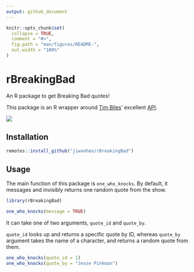 ```yaml
---
output: github_document
---
```


<!-- README.md is generated from README.Rmd. Please edit that file -->

```r
knitr::opts_chunk$set(
  collapse = TRUE,
  comment = "#>",
  fig.path = "man/figures/README-",
  out.width = "100%"
)
```

# rBreakingBad

<!-- badges: start -->
<!-- badges: end -->

An R package to get Breaking Bad quotes!

This package is an R wrapper around [Tim Biles](https://timbilestim.netlify.app/)' excellent [API](https://breakingbadapi.com/).

![](https://media.giphy.com/media/3oFzmkkwfOGlzZ0gxi/giphy.gif)

## Installation

``` r
remotes::install_github("jiwanheo/rBreakingBad")
```

## Usage

The main function of this package is `one_who_knocks`. By default, it messages and invisibly returns one random quote from the show. 

```r
library(rBreakingBad)

one_who_knocks(message = TRUE)
```

It can take one of two arguments, `quote_id` and `quote_by`. 

`quote_id` looks up and returns a specific quote by ID, whereas `quote_by` argument takes the name of a character, and returns a random quote from them.

```r
one_who_knocks(quote_id = 1)
one_who_knocks(quote_by = "Jesse Pinkman")
```
